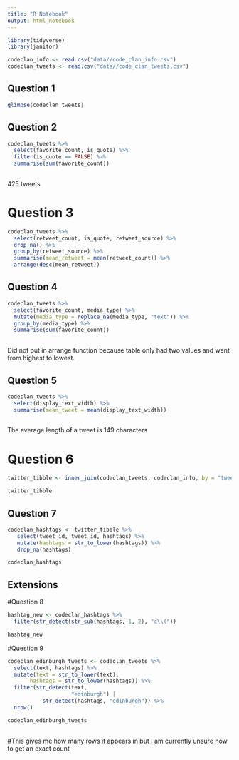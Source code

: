 ```yaml
---
title: "R Notebook"
output: html_notebook
---
```


```r
library(tidyverse)
library(janitor)
```

```r
codeclan_info <- read.csv("data//code_clan_info.csv")
codeclan_tweets <- read.csv("data//code_clan_tweets.csv")
```

## Question 1
```r
glimpse(codeclan_tweets)
```

## Question 2
```r
codeclan_tweets %>% 
  select(favorite_count, is_quote) %>% 
  filter(is_quote == FALSE) %>% 
  summarise(sum(favorite_count))
  
```
425 tweets 

# Question 3
```r
codeclan_tweets %>% 
  select(retweet_count, is_quote, retweet_source) %>% 
  drop_na() %>% 
  group_by(retweet_source) %>% 
  summarise(mean_retweet = mean(retweet_count)) %>% 
  arrange(desc(mean_retweet))

```

## Question 4
```r
codeclan_tweets %>% 
  select(favorite_count, media_type) %>% 
  mutate(media_type = replace_na(media_type, "text")) %>% 
  group_by(media_type) %>% 
  summarise(sum(favorite_count))
 
```
Did not put in arrange function because table only had two values and went from highest to lowest.

## Question 5 
```r
codeclan_tweets %>% 
  select(display_text_width) %>%
  summarise(mean_tweet = mean(display_text_width))
 
```

The average length of a tweet is 149 characters 

# Question 6

```r
twitter_tibble <- inner_join(codeclan_tweets, codeclan_info, by = "tweet_id") 

twitter_tibble
```

## Question 7
```r
codeclan_hashtags <- twitter_tibble %>% 
   select(tweet_id, tweet_id, hashtags) %>% 
   mutate(hashtags = str_to_lower(hashtags)) %>% 
   drop_na(hashtags)

codeclan_hashtags
```



## Extensions

#Question 8
```r
hashtag_new <- codeclan_hashtags %>%
  filter(str_detect(str_sub(hashtags, 1, 2), "c\\("))

hashtag_new
```

#Question 9
```r
codeclan_edinburgh_tweets <- codeclan_tweets %>% 
  select(text, hashtags) %>% 
  mutate(text = str_to_lower(text),
       hashtags = str_to_lower(hashtags)) %>% 
  filter(str_detect(text, 
                    "edinburgh") |
           str_detect(hashtags, "edinburgh")) %>% 
  nrow()

codeclan_edinburgh_tweets
  
```

#This gives me how many rows it appears in but I am currently unsure how to get an exact count
